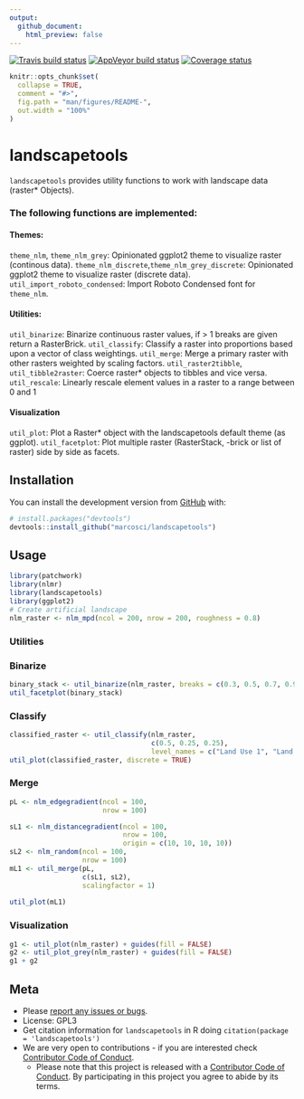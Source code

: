 ```yaml
---
output:
  github_document:
    html_preview: false
---
```

[![Travis build status](https://travis-ci.org/marcosci/landscapetools.svg?branch=master)](https://travis-ci.org/marcosci/landscapetools)
[![AppVeyor build status](https://ci.appveyor.com/api/projects/status/github/marcosci/landscapetools?branch=master&svg=true)](https://ci.appveyor.com/project/marcosci/landscapetools)
  [![Coverage status](https://codecov.io/gh/marcosci/landscapetools/branch/master/graph/badge.svg)](https://codecov.io/github/marcosci/landscapetools?branch=master)
  
<!-- README.md is generated from README.Rmd. Please edit that file -->

```r
knitr::opts_chunk$set(
  collapse = TRUE,
  comment = "#>",
  fig.path = "man/figures/README-",
  out.width = "100%"
)
```
# landscapetools

`landscapetools` provides utility functions to work with landscape data (raster* 
Objects). 


### The following functions are implemented:

#### Themes:

`theme_nlm`, `theme_nlm_grey`: Opinionated ggplot2 theme to visualize raster (continous data).
`theme_nlm_discrete`,`theme_nlm_grey_discrete`: Opinionated ggplot2 theme to visualize raster (discrete data).
`util_import_roboto_condensed`: Import Roboto Condensed font for `theme_nlm`.

#### Utilities:

`util_binarize`: Binarize continuous raster values, if > 1 breaks are given return a RasterBrick.
`util_classify`:  Classify a raster into proportions based upon a vector of class weightings.
`util_merge`: Merge a primary raster with other rasters weighted by scaling factors.
`util_raster2tibble`, `util_tibble2raster`: Coerce raster* objects to tibbles and vice versa.
`util_rescale`: Linearly rescale element values in a raster to a range between 0 and 1

#### Visualization

`util_plot`: Plot a Raster* object with the landscapetools default theme (as ggplot).
`util_facetplot`: Plot multiple raster (RasterStack, -brick or list of raster) side by side as facets.


## Installation

You can install the development version from [GitHub](https://github.com/) with:

``` r
# install.packages("devtools")
devtools::install_github("marcosci/landscapetools")
```

## Usage

```r
library(patchwork)
library(nlmr)
library(landscapetools)
library(ggplot2)
# Create artificial landscape
nlm_raster <- nlm_mpd(ncol = 200, nrow = 200, roughness = 0.8)
```


### Utilities

### Binarize
```r
binary_stack <- util_binarize(nlm_raster, breaks = c(0.3, 0.5, 0.7, 0.9))
util_facetplot(binary_stack)
```
### Classify
```r
classified_raster <- util_classify(nlm_raster,
                                   c(0.5, 0.25, 0.25),
                                   level_names = c("Land Use 1", "Land Use 2", "Land Use 3"))
util_plot(classified_raster, discrete = TRUE)
```

### Merge
```r
pL <- nlm_edgegradient(ncol = 100,
                       nrow = 100)

sL1 <- nlm_distancegradient(ncol = 100,
                            nrow = 100,
                            origin = c(10, 10, 10, 10))
sL2 <- nlm_random(ncol = 100,
                  nrow = 100)
mL1 <- util_merge(pL,
                  c(sL1, sL2),
                  scalingfactor = 1)
  
util_plot(mL1)
```
### Visualization
```r
g1 <- util_plot(nlm_raster) + guides(fill = FALSE)
g2 <- util_plot_grey(nlm_raster) + guides(fill = FALSE)
g1 + g2
```

## Meta

* Please [report any issues or bugs](https://github.com/marcosci/landscapetools/issues/new/).
* License: GPL3
* Get citation information for `landscapetools` in R doing `citation(package = 'landscapetools')`
* We are very open to contributions - if you are interested check [Contributor Code of Conduct](CONTRIBUTING.md).
    * Please note that this project is released with a [Contributor Code of Conduct](CONDUCT.md). By participating in this project you agree to abide by its terms.
